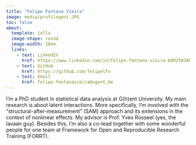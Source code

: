 ```yaml
---
title: "Felipe Fontana Vieira"
image: media/profilegent.JPG
toc: false
about: 
  template: jolla
  image-shape: round
  image-width: 18em
  links:
    - text: LinkedIn
      href: https://www.linkedin.com/in/felipe-fontana-vieira-b00258200/
    - text: GitHub
      href: https://github.com/felipelfv
    - text: Email
      href: felipe.fontanavieira@ugent.be
---
```

        
I’m a PhD student in statistical data analysis at G(h)ent University. My main research is about latent interactions. More specifically, I’m involved with the "structural-after-measurement" (SAM) approach and its extensions in the context of nonlinear effects. My advisor is Prof. Yves Rosseel (yes, the lavaan guy). Besides this, I’m also a co-lead together with some wonderful people for one team at Framework for Open and Reproducible Research Training (FORRT).